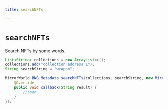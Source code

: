```yaml
---
title: searchNFTs

---
```


# `searchNFTs`
Search NFTs by some words.

```java
List<String> collections = new ArrayList<>();
collections.add("collection address 1");
String searchString = "weapon";

MirrorWorld.BNB.Metadata.searchNFTs(collections, searchString, new MirrorCallback() {
    @Override
    public void callback(String result) {
        //todo
    }
});
```
